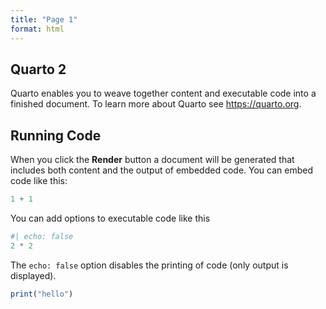 ```yaml
---
title: "Page 1"
format: html
---
```


## Quarto 2

Quarto enables you to weave together content and executable code into a finished document. To learn more about Quarto see <https://quarto.org>.
 
## Running Code

When you click the **Render** button a document will be generated that includes both content and the output of embedded code. You can embed code like this:

```r
1 + 1
```

You can add options to executable code like this

```r
#| echo: false
2 * 2
```

The `echo: false` option disables the printing of code (only output is displayed).

```r
print("hello")
```
